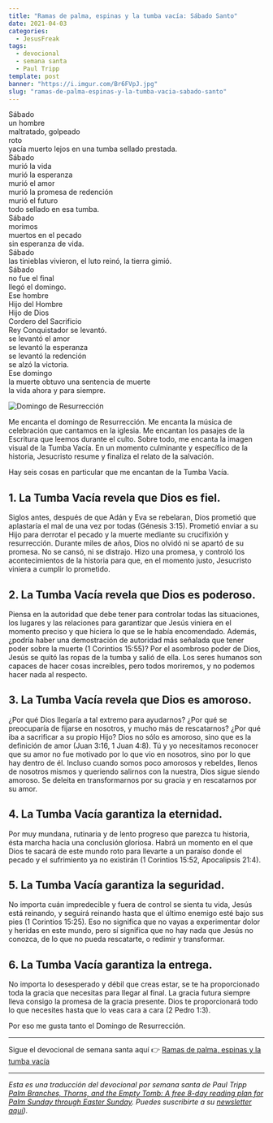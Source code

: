 ```yaml
---
title: "Ramas de palma, espinas y la tumba vacía: Sábado Santo"
date: 2021-04-03
categories:
  - JesusFreak
tags:
  - devocional
  - semana santa
  - Paul Tripp
template: post
banner: "https://i.imgur.com/Br6FVpJ.jpg"
slug: "ramas-de-palma-espinas-y-la-tumba-vacia-sabado-santo"
---
```


Sábado <br />
un hombre <br />
maltratado, golpeado <br />
roto <br />
yacía muerto lejos en una tumba sellado prestada. <br />
Sábado <br />
murió la vida <br />
murió la esperanza <br />
murió el amor <br />
murió la promesa de redención <br />
murió el futuro <br />
todo sellado en esa tumba. <br />
Sábado <br />
morimos <br />
muertos en el pecado <br />
sin esperanza de vida. <br />
Sábado <br />
las tinieblas vivieron, el luto reinó, la tierra gimió. <br />
Sábado <br />
no fue el final <br />
llegó el domingo. <br />
Ese hombre <br />
Hijo del Hombre <br />
Hijo de Dios <br />
Cordero del Sacrificio <br />
Rey Conquistador se levantó. <br />
se levantó el amor <br />
se levantó la esperanza <br />
se levantó la redención <br />
se alzó la victoria. <br />
Ese domingo <br />
la muerte obtuvo una sentencia de muerte <br />
la vida ahora y para siempre.

![Domingo de Resurrección](https://i.imgur.com/Br6FVpJ.jpg)

Me encanta el domingo de Resurrección. Me encanta la música de celebración que cantamos en la iglesia. Me encantan los pasajes de la Escritura que leemos durante el culto. Sobre todo, me encanta la imagen visual de la Tumba Vacía. En un momento culminante y específico de la historia, Jesucristo resume y finaliza el relato de la salvación.

Hay seis cosas en particular que me encantan de la Tumba Vacía.

## 1. La Tumba Vacía revela que Dios es fiel.

Siglos antes, después de que Adán y Eva se rebelaran, Dios prometió que aplastaría el mal de una vez por todas (Génesis 3:15). Prometió enviar a su Hijo para derrotar el pecado y la muerte mediante su crucifixión y resurrección. Durante miles de años, Dios no olvidó ni se apartó de su promesa. No se cansó, ni se distrajo. Hizo una promesa, y controló los acontecimientos de la historia para que, en el momento justo, Jesucristo viniera a cumplir lo prometido.

## 2. La Tumba Vacía revela que Dios es poderoso.

Piensa en la autoridad que debe tener para controlar todas las situaciones, los lugares y las relaciones para garantizar que Jesús viniera en el momento preciso y que hiciera lo que se le había encomendado. Además, ¿podría haber una demostración de autoridad más señalada que tener poder sobre la muerte (1 Corintios 15:55)? Por el asombroso poder de Dios, Jesús se quitó las ropas de la tumba y salió de ella. Los seres humanos son capaces de hacer cosas increíbles, pero todos moriremos, y no podemos hacer nada al respecto.

## 3. La Tumba Vacía revela que Dios es amoroso.

¿Por qué Dios llegaría a tal extremo para ayudarnos? ¿Por qué se preocuparía de fijarse en nosotros, y mucho más de rescatarnos? ¿Por qué iba a sacrificar a su propio Hijo? Dios no sólo es amoroso, sino que es la definición de amor (Juan 3:16, 1 Juan 4:8). Tú y yo necesitamos reconocer que su amor no fue motivado por lo que vio en nosotros, sino por lo que hay dentro de él. Incluso cuando somos poco amorosos y rebeldes, llenos de nosotros mismos y queriendo salirnos con la nuestra, Dios sigue siendo amoroso. Se deleita en transformarnos por su gracia y en rescatarnos por su amor.

## 4. La Tumba Vacía garantiza la eternidad.

Por muy mundana, rutinaria y de lento progreso que parezca tu historia, ésta marcha hacia una conclusión gloriosa. Habrá un momento en el que Dios te sacará de este mundo roto para llevarte a un paraíso donde el pecado y el sufrimiento ya no existirán (1 Corintios 15:52, Apocalipsis 21:4).

## 5. La Tumba Vacía garantiza la seguridad.

No importa cuán impredecible y fuera de control se sienta tu vida, Jesús está reinando, y seguirá reinando hasta que el último enemigo esté bajo sus pies (1 Corintios 15:25). Eso no significa que no vayas a experimentar dolor y heridas en este mundo, pero sí significa que no hay nada que Jesús no conozca, de lo que no pueda rescatarte, o redimir y transformar.

## 6. La Tumba Vacía garantiza la entrega.

No importa lo desesperado y débil que creas estar, se te ha proporcionado toda la gracia que necesitas para llegar al final. La gracia futura siempre lleva consigo la promesa de la gracia presente. Dios te proporcionará todo lo que necesites hasta que lo veas cara a cara (2 Pedro 1:3).

Por eso me gusta tanto el Domingo de Resurrección.

---

Sigue el devocional de semana santa aquí 👉 [Ramas de palma, espinas y la tumba vacía](/ramas-de-palma-espinas-y-la-tumba-vacia)

---

_Esta es una traducción del devocional por semana santa de Paul Tripp [Palm Branches, Thorns, and the Empty Tomb: A free 8-day reading plan for Palm Sunday
through Easter Sunday](https://cdn.shopify.com/s/files/1/1695/6503/files/Journey_to_the_Cross_Download.pdf?v=1615329390). Puedes suscribirte a su [newsletter aquí](https://www.paultripp.com))._
